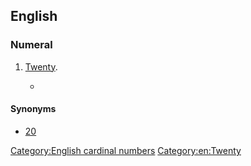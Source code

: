 ==English==

===Numeral===
{{head|en|numeral}}

# {{context|nonstandard|lang=en}} [[twenty|Twenty]].
#* {{quote-journal
|year=1872
|author=
|title=Reminiscences of the Army
|journal=The Cape monthly magazine
|volume=5
|page=302
|passage=The colonel would then shout, "'''Twoty'''-twoth, form quarter distance column on the grenadier company."}}

====Synonyms====
* [[20]]
[[Category:English cardinal numbers]]
[[Category:en:Twenty]]